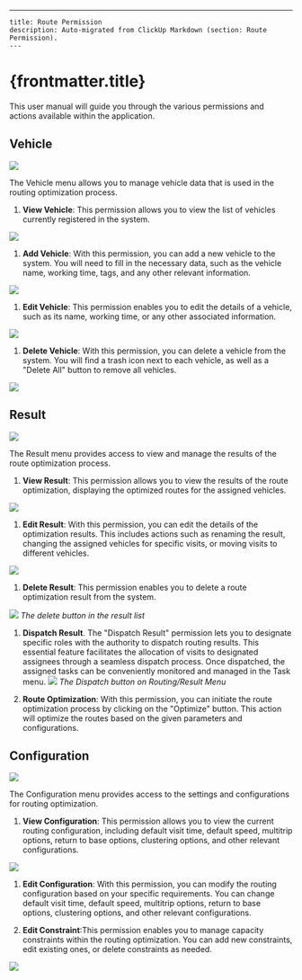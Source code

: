 ---
    title: Route Permission
    description: Auto-migrated from ClickUp Markdown (section: Route Permission).
    ---

# {frontmatter.title}

This user manual will guide you through the various permissions and actions available within the application.

## Vehicle

![](https://t3837933.p.clickup-attachments.com/t3837933/71d2bd61-8928-48d5-bce3-a82c060ccb9a/image.png)

The Vehicle menu allows you to manage vehicle data that is used in the routing optimization process.

1. **View Vehicle**: This permission allows you to view the list of vehicles currently registered in the system.

![](https://t3837933.p.clickup-attachments.com/t3837933/aeeb19b6-b855-453a-9e91-9cbb88fee645/image.png)

1. **Add Vehicle**: With this permission, you can add a new vehicle to the system. You will need to fill in the necessary data, such as the vehicle name, working time, tags, and any other relevant information.

![](https://t3837933.p.clickup-attachments.com/t3837933/f45f6a90-3609-43e5-bc47-89946b1a29d5/image.png)

1. **Edit Vehicle**: This permission enables you to edit the details of a vehicle, such as its name, working time, or any other associated information.

![](https://t3837933.p.clickup-attachments.com/t3837933/6618061f-de97-4437-a451-c0fd1d900c7f/image.png)

1. **Delete Vehicle**: With this permission, you can delete a vehicle from the system. You will find a trash icon next to each vehicle, as well as a "Delete All" button to remove all vehicles.

![](https://t3837933.p.clickup-attachments.com/t3837933/5d932c15-cd31-42d4-a232-6b3b0c46f02d/image.png)
## Result

![](https://t3837933.p.clickup-attachments.com/t3837933/57eb4060-435e-46b6-baac-8b71cad9701b/image.png)

The Result menu provides access to view and manage the results of the route optimization process.

1. **View Result**: This permission allows you to view the results of the route optimization, displaying the optimized routes for the assigned vehicles.

![](https://t3837933.p.clickup-attachments.com/t3837933/e8acb966-e4b7-4b69-b6cb-2cea4e43271a/image.png)

1. **Edit Result**: With this permission, you can edit the details of the optimization results. This includes actions such as renaming the result, changing the assigned vehicles for specific visits, or moving visits to different vehicles.

![](https://t3837933.p.clickup-attachments.com/t3837933/c801b66a-5aa4-4734-b424-3d86ecc20d10/image.png)

1. **Delete Result**: This permission enables you to delete a route optimization result from the system.

![](https://t3837933.p.clickup-attachments.com/t3837933/5af2127e-2bef-4011-a69e-b71a065ba811/image.png)
_The delete button in the result list_

1. **Dispatch Result**. The "Dispatch Result" permission lets you to designate specific roles with the authority to dispatch routing results. This essential feature facilitates the allocation of visits to designated assignees through a seamless dispatch process. Once dispatched, the assigned tasks can be conveniently monitored and managed in the Task menu.
![](https://t3837933.p.clickup-attachments.com/t3837933/ea1894d3-d8ce-421d-b4fc-4fc679c8d31d/image.png)
_The Dispatch button on Routing/Result Menu_

1. **Route Optimization**: With this permission, you can initiate the route optimization process by clicking on the "Optimize" button. This action will optimize the routes based on the given parameters and configurations.

## Configuration

![](https://t3837933.p.clickup-attachments.com/t3837933/3e7bb8b5-d60c-4990-9a51-3671ef94cac1/image.png)

The Configuration menu provides access to the settings and configurations for routing optimization.

1. **View Configuration**: This permission allows you to view the current routing configuration, including default visit time, default speed, multitrip options, return to base options, clustering options, and other relevant configurations.

![](https://t3837933.p.clickup-attachments.com/t3837933/3b18df25-1d62-4044-bc3f-7b2c99822945/image.png)

1. **Edit Configuration**: With this permission, you can modify the routing configuration based on your specific requirements. You can change default visit time, default speed, multitrip options, return to base options, clustering options, and other relevant configurations.

1. **Edit Constraint**:This permission enables you to manage capacity constraints within the routing optimization. You can add new constraints, edit existing ones, or delete constraints as needed.

![](https://t3837933.p.clickup-attachments.com/t3837933/e5b37ea0-eb89-490b-a785-146b55a28c4e/image.png)
